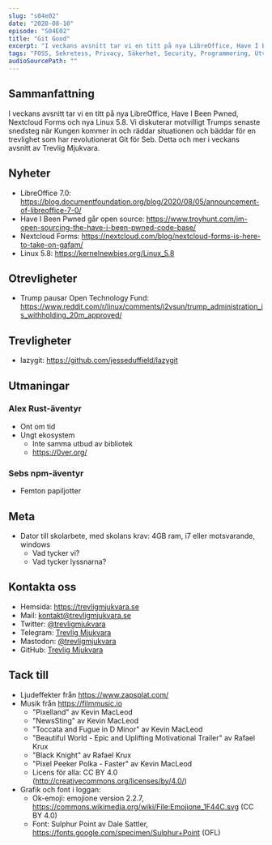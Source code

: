 ```yaml
---
slug: "s04e02"
date: "2020-08-10"
episode: "S04E02"
title: "Git Good"
excerpt: "I veckans avsnitt tar vi en titt på nya LibreOffice, Have I Been Pwned, Nextcloud Forms och nya Linux 5.8. Vi diskuterar motvilligt Trumps senaste snedsteg när Kungen kommer in och räddar situationen och bäddar för en trevlighet som har revolutionerat Git för Seb. Detta och mer i veckans avsnitt av Trevlig Mjukvara." 
tags: "FOSS, Sekretess, Privacy, Säkerhet, Security, Programmering, Utveckling, RaspberryPi, Mjukvara, PinePhone, Technology, Linux, Open Source, git, vim, LibreOffice, haveibeenpwned, Nextcloud, Linux 5.8, Trump, Open Technology Fund, lazygit, rust, npm, 0ver"
audioSourcePath: ""
---
```


## Sammanfattning
I veckans avsnitt tar vi en titt på nya LibreOffice, Have I Been Pwned, Nextcloud Forms och nya Linux 5.8. Vi diskuterar motvilligt Trumps senaste snedsteg när Kungen kommer in och räddar situationen och bäddar för en trevlighet som har revolutionerat Git för Seb. Detta och mer i veckans avsnitt av Trevlig Mjukvara.

## Nyheter
- LibreOffice 7.0: https://blog.documentfoundation.org/blog/2020/08/05/announcement-of-libreoffice-7-0/ 
- Have I Been Pwned går open source: https://www.troyhunt.com/im-open-sourcing-the-have-i-been-pwned-code-base/
- Nextcloud Forms: https://nextcloud.com/blog/nextcloud-forms-is-here-to-take-on-gafam/
- Linux 5.8: https://kernelnewbies.org/Linux_5.8

## Otrevligheter
- Trump pausar Open Technology Fund: https://www.reddit.com/r/linux/comments/i2vsun/trump_administration_is_withholding_20m_approved/

## Trevligheter
- lazygit: https://github.com/jesseduffield/lazygit

## Utmaningar

### Alex Rust-äventyr
- Ont om tid
- Ungt ekosystem
  - Inte samma utbud av bibliotek
  - https://0ver.org/
 
### Sebs npm-äventyr
- Femton papiljotter

## Meta
- Dator till skolarbete, med skolans krav: 4GB ram, i7 eller motsvarande, windows
  - Vad tycker vi?
  - Vad tycker lyssnarna?

## Kontakta oss

- Hemsida: https://trevligmjukvara.se
- Mail: kontakt@trevligmjukvara.se
- Twitter: [@trevligmjukvara](https://twitter.com/trevligmjukvara)
- Telegram: [Trevlig Mjukvara](https://t.me/trevligmjukvara)
- Mastodon: [@trevligmjukvara](https://mastodon.linuxkompis.se/@trevligmjukvara)
- GitHub: [Trevlig Mjukvara](https://github.com/trevligmjukvara)

## Tack till

- Ljudeffekter från https://www.zapsplat.com/
- Musik från https://filmmusic.io
  - "Pixelland" av Kevin MacLeod
  - "NewsSting" av Kevin MacLeod
  - "Toccata and Fugue in D Minor" av Kevin MacLeod
  - "Beautiful World - Epic and Uplifting Motivational Trailer" av Rafael Krux
  - "Black Knight" av Rafael Krux
  - "Pixel Peeker Polka - Faster" av Kevin MacLeod
  - Licens för alla: CC BY 4.0 (http://creativecommons.org/licenses/by/4.0/)
- Grafik och font i loggan:
  - Ok-emoji: emojione version 2.2.7, https://commons.wikimedia.org/wiki/File:Emojione_1F44C.svg (CC BY 4.0)
  - Font: Sulphur Point av Dale Sattler, https://fonts.google.com/specimen/Sulphur+Point (OFL)
